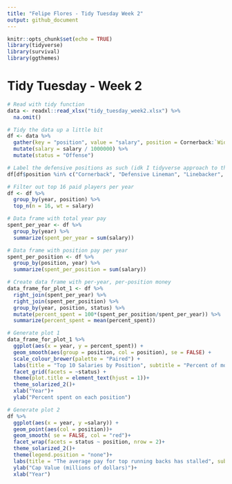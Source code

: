```yaml
---
title: "Felipe Flores - Tidy Tuesday Week 2"
output: github_document
---
```


```r
knitr::opts_chunk$set(echo = TRUE)
library(tidyverse)
library(survival)
library(ggthemes)
```

# Tidy Tuesday - Week 2

```r
# Read with tidy function
data <- readxl::read_xlsx("tidy_tuesday_week2.xlsx") %>% 
  na.omit()

# Tidy the data up a little bit
df <- data %>% 
  gather(key = "position", value = "salary", position = Cornerback:`Wide Receiver`) %>%
  mutate(salary = salary / 1000000) %>% 
  mutate(status = "Offense")

# Label the defensive positions as such (idk I tidyverse approach to this, sorry)
df[df$position %in% c("Cornerback", "Defensive Lineman", "Linebacker", "Tight End", "Safety"), "status"] <- "Defense"

# Filter out top 16 paid players per year
df <- df %>% 
  group_by(year, position) %>% 
  top_n(n = 16, wt = salary)

# Data frame with total year pay
spent_per_year <- df %>% 
  group_by(year) %>% 
  summarize(spent_per_year = sum(salary))

# Data frame with position pay per year
spent_per_position <- df %>% 
  group_by(position, year) %>% 
  summarize(spent_per_position = sum(salary))

# Create data frame with per-year, per-position money
data_frame_for_plot_1 <- df %>% 
  right_join(spent_per_year) %>% 
  right_join(spent_per_position) %>% 
  group_by(year, position, status) %>%
  mutate(percent_spent = 100*(spent_per_position/spent_per_year)) %>% 
  summarize(percent_spent = mean(percent_spent)) 

# Generate plot 1
data_frame_for_plot_1 %>% 
  ggplot(aes(x = year, y = percent_spent)) +
  geom_smooth(aes(group = position, col = position), se = FALSE) +
  scale_colour_brewer(palette = "Paired") +
  labs(title = "Top 10 Salaries by Position", subtitle = "Percent of monet spent on the top 16 players at each position") +
  facet_grid(facets = ~status) +
  theme(plot.title = element_text(hjust = 1))+
  theme_solarized_2()+
  xlab("Year")+
  ylab("Percent spent on each position")

# Generate plot 2
df %>% 
  ggplot(aes(x = year, y =salary)) +
  geom_point(aes(col = position))+
  geom_smooth( se = FALSE, col = "red")+
  facet_wrap(facets = status ~ position, nrow = 2)+
  theme_solarized_2()+
  theme(legend.position = "none")+
  labs(title = "The average pay for top running backs has stalled", subtitle = "Average cap value of 16 highest-paid players in  each position")+
  ylab("Cap Value (millions of dollars)")+
  xlab("Year")
```